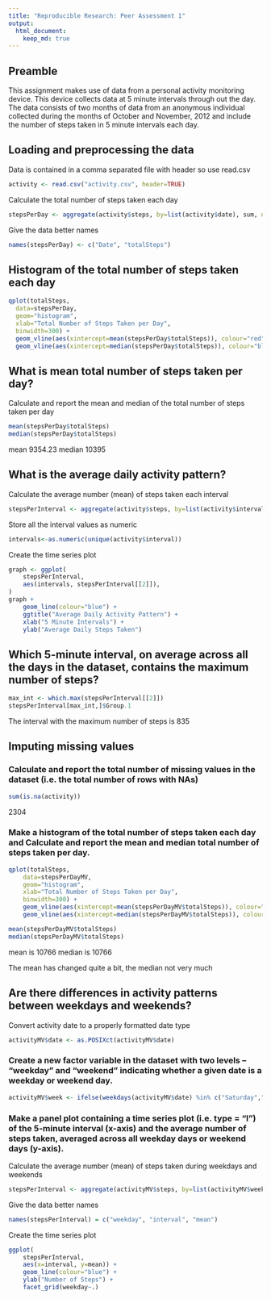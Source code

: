 ```yaml
---
title: "Reproducible Research: Peer Assessment 1"
output: 
  html_document:
    keep_md: true
---
```


## Preamble

This assignment makes use of data from a personal activity monitoring device. This device collects data at 5 minute intervals through out the day. The data consists of two months of data from an anonymous individual collected during the months of October and November, 2012 and include the number of steps taken in 5 minute intervals each day.


## Loading and preprocessing the data
Data is contained in a comma separated file with header so use read.csv
```r
activity <- read.csv("activity.csv", header=TRUE)
```

Calculate the total number of steps taken each day
```r
stepsPerDay <- aggregate(activity$steps, by=list(activity$date), sum, na.rm=TRUE)
```

Give the data better names
```r
names(stepsPerDay) <- c("Date", "totalSteps")
```

## Histogram of the total number of steps taken each day
```r
qplot(totalSteps,
  data=stepsPerDay,
  geom="histogram",
  xlab="Total Number of Steps Taken per Day",
  binwidth=300) +
  geom_vline(aes(xintercept=mean(stepsPerDay$totalSteps)), colour="red") +
  geom_vline(aes(xintercept=median(stepsPerDay$totalSteps)), colour="blue", linetype="dashed")
```

## What is mean total number of steps taken per day?

Calculate and report the mean and median of the total number of steps taken per day
```r
mean(stepsPerDay$totalSteps)
median(stepsPerDay$totalSteps)
```

mean 9354.23
median 10395

## What is the average daily activity pattern?

Calculate the average number (mean) of steps taken each interval
```r
stepsPerInterval <- aggregate(activity$steps, by=list(activity$interval), mean, na.rm=TRUE)
```

Store all the interval values as numeric
```r
intervals<-as.numeric(unique(activity$interval))
```

Create the time series plot
```r
graph <- ggplot(
    stepsPerInterval,
    aes(intervals, stepsPerInterval[[2]]),
)
graph + 
    geom_line(colour="blue") + 
    ggtitle("Average Daily Activity Pattern") +
    xlab("5 Minute Intervals") +
    ylab("Average Daily Steps Taken")
```

## Which 5-minute interval, on average across all the days in the dataset, contains the maximum number of steps?

```r
max_int <- which.max(stepsPerInterval[[2]])
stepsPerInterval[max_int,]$Group.1
```

The interval with the maximum number of steps is 835

## Imputing missing values

### Calculate and report the total number of missing values in the dataset (i.e. the total number of rows with NAs)

```r
sum(is.na(activity))
```
2304

### Make a histogram of the total number of steps taken each day and Calculate and report the mean and median total number of steps taken per day.

```r
qplot(totalSteps,
    data=stepsPerDayMV,
    geom="histogram",
    xlab="Total Number of Steps Taken per Day",
    binwidth=300) +
    geom_vline(aes(xintercept=mean(stepsPerDayMV$totalSteps)), colour="red") +
    geom_vline(aes(xintercept=median(stepsPerDayMV$totalSteps)), colour="blue", linetype="dashed")
```

```r
mean(stepsPerDayMV$totalSteps)
median(stepsPerDayMV$totalSteps)
```

mean is 10766
median is 10766

The mean has changed quite a bit, the median not very much

## Are there differences in activity patterns between weekdays and weekends?

Convert activity date to a properly formatted date type
```r
activityMV$date <- as.POSIXct(activityMV$date)
```

### Create a new factor variable in the dataset with two levels – “weekday” and “weekend” indicating whether a given date is a weekday or weekend day.
```r
activityMV$week <- ifelse(weekdays(activityMV$date) %in% c("Saturday","Sunday"), "weekend", "weekday")
```

### Make a panel plot containing a time series plot (i.e. type = "l") of the 5-minute interval (x-axis) and the average number of steps taken, averaged across all weekday days or weekend days (y-axis).

Calculate the average number (mean) of steps taken during weekdays and weekends
```r
stepsPerInterval <- aggregate(activityMV$steps, by=list(activityMV$week, activityMV$interval), mean, na.rm=TRUE)
```

Give the data better names
```r
names(stepsPerInterval) = c("weekday", "interval", "mean")
```

Create the time series plot
```r
ggplot(
    stepsPerInterval,
    aes(x=interval, y=mean)) +
    geom_line(colour="blue") +
    ylab("Number of Steps") +
    facet_grid(weekday~.)
```